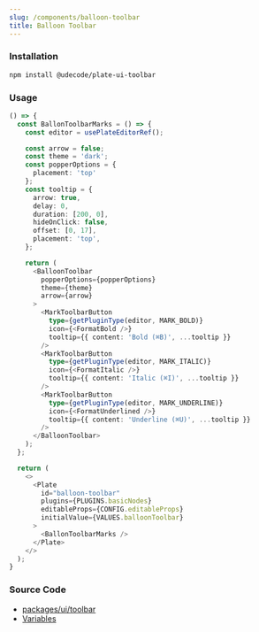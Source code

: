 ```yaml
---
slug: /components/balloon-toolbar
title: Balloon Toolbar
---
```


### Installation

```bash npm2yarn
npm install @udecode/plate-ui-toolbar
```

### Usage

```ts live
() => {
  const BallonToolbarMarks = () => {
    const editor = usePlateEditorRef();

    const arrow = false;
    const theme = 'dark';
    const popperOptions = {
      placement: 'top'
    };
    const tooltip = {
      arrow: true,
      delay: 0,
      duration: [200, 0],
      hideOnClick: false,
      offset: [0, 17],
      placement: 'top',
    };

    return (
      <BalloonToolbar
        popperOptions={popperOptions}
        theme={theme}
        arrow={arrow}
      >
        <MarkToolbarButton
          type={getPluginType(editor, MARK_BOLD)}
          icon={<FormatBold />}
          tooltip={{ content: 'Bold (⌘B)', ...tooltip }}
        />
        <MarkToolbarButton
          type={getPluginType(editor, MARK_ITALIC)}
          icon={<FormatItalic />}
          tooltip={{ content: 'Italic (⌘I)', ...tooltip }}
        />
        <MarkToolbarButton
          type={getPluginType(editor, MARK_UNDERLINE)}
          icon={<FormatUnderlined />}
          tooltip={{ content: 'Underline (⌘U)', ...tooltip }}
        />
      </BalloonToolbar>
    );
  };

  return (
    <>
      <Plate
        id="balloon-toolbar"
        plugins={PLUGINS.basicNodes}
        editableProps={CONFIG.editableProps}
        initialValue={VALUES.balloonToolbar}
      >
        <BallonToolbarMarks />
      </Plate>
    </>
  );
}
```

### Source Code

- [packages/ui/toolbar](https://github.com/udecode/plate/tree/main/packages/ui/toolbar/src)
- [Variables](https://github.com/udecode/plate/blob/main/docs/src/live/live.tsx)
